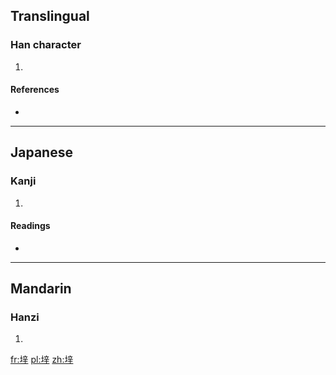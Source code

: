 ==Translingual==

===Han character===
{{Han char|rn=32|rad=土|as=07|sn=10|four=4014<sub>1</sub>|canj=土卜廿十 (GYTJ), X土卜廿十 (XGYTJ)}}

# {{defn|Han|sort=土07}}

====References====
* {{Han ref|kx=0228.310|dkj=05088|dj=0464.380|hdz=10446.110|uh=57B6|ud=22454|bh=D153|bd=53587}}

----

==Japanese==

===Kanji===
{{ja-kanji|grade=|rs=土07}}

# {{defn|Japanese|sort=土07}}

====Readings====
* {{ja-readings|on=[[せい]] (sei), [[しょう]] (shō)|kun=}}

----

==Mandarin==

===Hanzi===
{{cmn-hanzi|pin=[[xīng]] ([[xing1]])|wg=hsing<sup>1</sup>}}

# {{defn|Mandarin|sort=土07}}

[[fr:垶]]
[[pl:垶]]
[[zh:垶]]